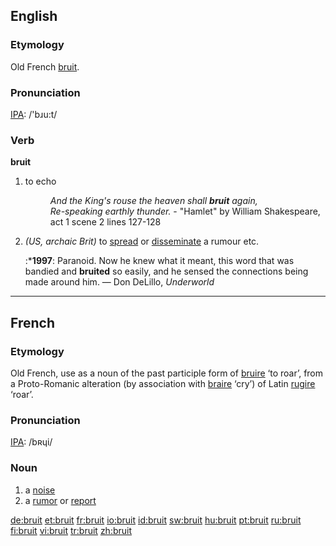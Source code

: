 ==English==

===Etymology===
Old French [[bruit#French|bruit]].

===Pronunciation===
[[IPA]]: /'bɹu:t/

===Verb===
'''bruit'''

# {{obsolete}} to echo
#:''And the King's rouse the heaven shall '''bruit''' again,''
#:''Re-speaking earthly thunder.'' - "Hamlet" by William Shakespeare, act 1 scene 2 lines 127-128
# ''(US, archaic Brit)'' to [[spread]] or [[disseminate]] a rumour etc.
#:*'''1997''': Paranoid.  Now he knew what it meant, this word that was bandied and '''bruited''' so easily, and he sensed the connections being made around him. — Don DeLillo, ''Underworld''

----

==French==

===Etymology===
Old French, use as a noun of the past participle form of [[bruire]] ‘to roar’, from a Proto-Romanic alteration (by association with [[braire]] ‘cry’) of Latin [[rugire]] ‘roar’.

===Pronunciation===
[[IPA]]: /bʀɥi/

===Noun===
{{fr-noun|m}}

# a [[noise]]
# a [[rumor]] or [[report]]

[[de:bruit]]
[[et:bruit]]
[[fr:bruit]]
[[io:bruit]]
[[id:bruit]]
[[sw:bruit]]
[[hu:bruit]]
[[pt:bruit]]
[[ru:bruit]]
[[fi:bruit]]
[[vi:bruit]]
[[tr:bruit]]
[[zh:bruit]]